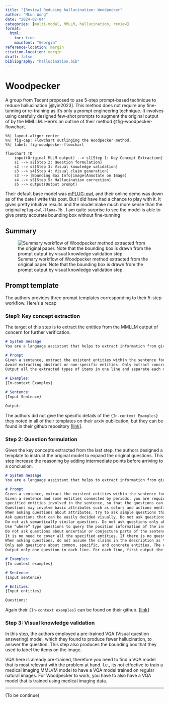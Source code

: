 ```yaml
---
title: "[Review] Reducing hallucination: Woodpecker"
author: "MLun Wong"
date: "2024-02-04"
categories: [multi-modal, MMLLM, hallucination, review]
format:
  html:
    toc: true
    mainfont: "Georgia"
reference-location: margin
citation-location: margin
draft: false
bibliography: "hallucination.bib"
---
```


# Woodpecker

A group from Tecent proposed to use 5-step prompt-based technique to reduce hallucination [@yin2023]. This method does not require any fine-tunning or re-training as it's only a prompt engineering technique. It involves using carefully designed few-shot prompts to augment the original output of by the MMLLM. Here's an outline of their method @fig-woodpecker-flowchart.

```mermaid
%%| layout-align: center
%%| fig-cap: Flowchart outlinging the Woodpecker method.
%%| label: fig-woodpecker-flowchart

flowchart TD
    input(Original MLLM output) --> s1[Step 1: Key Concept Extraction] 
    s1 --> s2[Step 2: Question formulation]
    s2 --> s3[Step 3: Visual knowledge validation]
    s3 --> s4[Step 4: Visual claim generation]
    s3 --> |Bounding Box Info|image(Annotate on Image)
    s4 --> s5[Step 5: Hallucination correction]
    s5 --> output(Output prompt)
```

Their default base model was [mPLUG-owl](https://github.com/X-PLUG/mPLUG-Owl), and their online demo was down as of the date I write this post. But I did have had a chance to play with it. It gives pretty intuitive results and the model make much more sense than the original `mplug-owl-llama-7b` . I am quite surprise to see the model is able to give pretty accurate bounding box without fine-tunning

## Summary

![Summary workflow of Woodpecker method extracted from the original paper. Note that the bounding box is drawn from the prompt output by visual knowledge validation step.](images/woodpecker-workflow.png){#fig-woodpecker-summary}

## Prompt template

The authors provides three prompt templates corresponding to their 5-step workflow. Here's a recap

### Step1: Key concept extraction

The target of this step is to extract the entities from the MMLLM output of concern for further verification.

``` markdown
# System message
You are a language assistant that helps to extract information from given sentences

# Prompt
Given a sentence, extract the existent entities within the sentence for me. Extract the common objects and summarize them as general categories without repetition, merge essentially similar objects.
Avoid extracting abstract or non-specific entities. Only extract concrete, certainly existent objects that fall in general categories and are described in a certain tone in the sentence. Extract entity in the singular form. 
Output all the extracted types of items in one line and separate each object type with a period. If there is nothing to output, then output a single “None”.

# Examples:
{In-context Examples}

# Sentence: 
{Input Sentence}

Output:
```

::: callout-note
The authors did not give the specific details of the `{In-context Examples}` they noted in all of their templates on their arxiv publication, but they can be found in their github repository \[[link](https://github.com/BradyFU/Woodpecker/blob/main/models/entity_extractor.py)\].
:::

### Step 2: Question formulation

Given the key concepts extracted from the last step, the authors designed a template to instruct the original model to expand the original questions. This step increase the reasoning by adding intermediate points before arriving to a conclusion.

``` markdown
# System message
You are a language assistant that helps to extract information from given sentences

# Prompt
Given a sentence, extract the existent entities within the sentence for me.
Given a sentence and some entities connected by periods, you are required to ask some relevant questions about the
specified entities involved in the sentence, so that the questions can help to verify the factuality of the sentence.
Questions may involve basic attributes such as colors and actions mentioned in the sentence. Do not ask questions involving object counts or the existence of objects.
When asking questions about attributes, try to ask simple questions that only involve one entity.
Ask questions that can be easily decided visually. Do not ask questions that require complex reasoning.
Do not ask semantically similar questions. Do not ask questions only about scenes or places.
Use “where” type questions to query the position information of the involved entities.
Do not ask questions about uncertain or conjecture parts of the sentence, for example, the parts described with “maybe” or “likely”, etc.
It is no need to cover all the specified entities. If there is no question to ask, simply output a “None”.
When asking questions, do not assume the claims in the description as true in advance. Only ask questions relevant to the information in the sentence.
Only ask questions about common, specific, and concrete entities. The entities involved in the questions are limited to the range within the given entities.
Output only one question in each line. For each line, first output the question, then a single “&”, and finally entities involved in the question, still connected by periods if multiple entities are invovled.

# Examples:
{In context examples}

# Sentence:
{Input sentence}

# Entities:
{Input entities}

Questions:
```

::: callout-note
Again their `{In-context examples}` can be found on their github. \[[link](https://github.com/BradyFU/Woodpecker/blob/main/models/questioner.py)\]
:::

### Step 3: Visual knowledge validation

In this step, the authors employed a pre-trained VQA (Visual question answering) model, which they found to produce fewer hallucination, to answer the question. This step also produces the bounding box that they used to label the items on the image.

::: callout-tip
VQA here is already pre-trained, therefore you need to find a VQA model that is most relevant with the problem at hand. I.e., its not effective to train a medical imaging MMLVM model to have a VQA model trained on regular natural images. For Woodpecker to work, you have to also have a VQA model that is trained using medical imaging data.
:::

---

(To be continue)